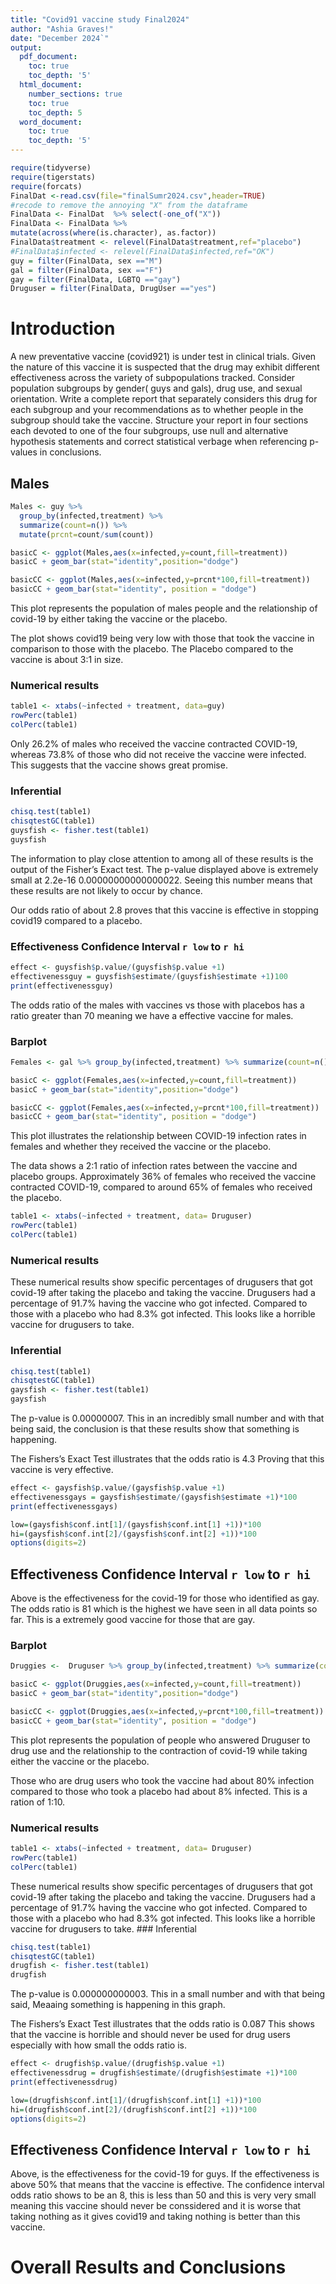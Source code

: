 ```yaml
---
title: "Covid91 vaccine study Final2024"
author: "Ashia Graves!"
date: "December 2024`"
output:
  pdf_document:
    toc: true
    toc_depth: '5'
  html_document:
    number_sections: true
    toc: true
    toc_depth: 5
  word_document:
    toc: true
    toc_depth: '5'
---
```


```r
require(tidyverse)
require(tigerstats)
require(forcats)
FinalDat <-read.csv(file="finalSumr2024.csv",header=TRUE)
#recode to remove the annoying "X" from the dataframe
FinalData <- FinalDat  %>% select(-one_of("X"))
FinalData <- FinalData %>%
mutate(across(where(is.character), as.factor))
FinalData$treatment <- relevel(FinalData$treatment,ref="placebo")
#FinalData$infected <- relevel(FinalData$infected,ref="OK")
guy = filter(FinalData, sex =="M")
gal = filter(FinalData, sex =="F")
gay = filter(FinalData, LGBTQ =="gay")
Druguser = filter(FinalData, DrugUser =="yes")
```

# Introduction

A new  preventative vaccine (covid921) is under test in clinical trials. Given the nature of this vaccine it is suspected that the drug may exhibit different effectiveness across the variety of subpopulations tracked. Consider population subgroups by gender( guys and gals), drug use, and sexual orientation. Write a complete report that separately considers this drug for each subgroup and your recommendations as to whether people in the subgroup should take the vaccine. Structure your report in four sections each devoted to one of the four subgroups, use null and alternative hypothesis statements and correct statistical verbage when referencing p-values in conclusions.

## Males

```r
Males <- guy %>%
  group_by(infected,treatment) %>%
  summarize(count=n()) %>% 
  mutate(prcnt=count/sum(count))

basicC <- ggplot(Males,aes(x=infected,y=count,fill=treatment))
basicC + geom_bar(stat="identity",position="dodge")

basicCC <- ggplot(Males,aes(x=infected,y=prcnt*100,fill=treatment)) 
basicCC + geom_bar(stat="identity", position = "dodge")
```


This plot represents the population of males people and the relationship of covid-19 by either taking the vaccine or the placebo. 


The plot shows covid19 being very low with those that took the vaccine in comparison to those with the placebo. The Placebo compared to the vaccine is about 3:1 in size.


### Numerical results

```r
table1 <- xtabs(~infected + treatment, data=guy)
rowPerc(table1)
colPerc(table1)
```

Only 26.2% of males who received the vaccine contracted COVID-19, whereas 73.8% of those who did not receive the vaccine were infected. This suggests that the vaccine shows great promise.


### Inferential 



```r
chisq.test(table1)
chisqtestGC(table1)
guysfish <- fisher.test(table1)
guysfish
```

The information to play close attention to among all of these results is the output of the Fisher's Exact test. The p-value displayed above is extremely small at 2.2e-16  0.00000000000000022. Seeing this number means that these results are not likely to occur by chance.

Our odds ratio of about 2.8 proves that this vaccine is effective in stopping covid19 compared to a placebo.



### Effectiveness Confidence Interval `r low`  to `r hi`
```r
effect <- guysfish$p.value/(guysfish$p.value +1)
effectivenessguy = guysfish$estimate/(guysfish$estimate +1)100
print(effectivenessguy)
```
The odds ratio of the males with vaccines vs those with placebos has a ratio greater than 70 meaning we have a effective vaccine for males. 


### Barplot

```r
Females <- gal %>% group_by(infected,treatment) %>% summarize(count=n()) %>% mutate(prcnt=count/sum(count))

basicC <- ggplot(Females,aes(x=infected,y=count,fill=treatment))
basicC + geom_bar(stat="identity",position="dodge")

basicCC <- ggplot(Females,aes(x=infected,y=prcnt*100,fill=treatment)) 
basicCC + geom_bar(stat="identity", position = "dodge")
```
This plot illustrates the relationship between COVID-19 infection rates in females and whether they received the vaccine or the placebo.

The data shows a 2:1 ratio of infection rates between the vaccine and placebo groups. Approximately 36% of females who received the vaccine contracted COVID-19, compared to around 65% of females who received the placebo. 

```r
table1 <- xtabs(~infected + treatment, data= Druguser)
rowPerc(table1)
colPerc(table1)
```
 
### Numerical results
These numerical results show specific percentages of drugusers that got covid-19 after taking the placebo and taking the vaccine.
Drugusers had a percentage of 91.7% having the vaccine who got infected. Compared to those with a placebo who had 8.3% got infected. This looks like a horrible vaccine for drugusers to take.

### Inferential 




```r
chisq.test(table1)
chisqtestGC(table1)
gaysfish <- fisher.test(table1)
gaysfish
```


The p-value is 0.00000007. This in an incredibly small number and with that being said, the conclusion is that these results show that something is happening.

The Fishers's Exact Test illustrates that the odds ratio is 4.3
Proving that this vaccine is very effective.

```r
effect <- gaysfish$p.value/(gaysfish$p.value +1)
effectivenessgays = gaysfish$estimate/(gaysfish$estimate +1)*100
print(effectivenessgays)
```

```r
low=(gaysfish$conf.int[1]/(gaysfish$conf.int[1] +1))*100
hi=(gaysfish$conf.int[2]/(gaysfish$conf.int[2] +1))*100
options(digits=2)
```

## Effectiveness Confidence Interval `r low`  to `r hi`

Above is the effectiveness for the covid-19 for those who identified as gay.  
The odds ratio is 81 which is the highest we have seen in all data points so far. This is a extremely good vaccine for those that are gay.

### Barplot


```r
Druggies <-  Druguser %>% group_by(infected,treatment) %>% summarize(count=n()) %>% mutate(prcnt=count/sum(count))

basicC <- ggplot(Druggies,aes(x=infected,y=count,fill=treatment))
basicC + geom_bar(stat="identity",position="dodge")

basicCC <- ggplot(Druggies,aes(x=infected,y=prcnt*100,fill=treatment)) 
basicCC + geom_bar(stat="identity", position = "dodge")
```

This plot represents the population of people who answered  Druguser to drug use and the relationship to the contraction of covid-19 while taking either the vaccine or the placebo.

Those who are drug users who took the vaccine had about 80% infection compared to those who took a placebo had about 8% infected. This is a ration of 1:10. 

### Numerical results

```r
table1 <- xtabs(~infected + treatment, data= Druguser)
rowPerc(table1)
colPerc(table1)
```
 

These numerical results show specific percentages of drugusers that got covid-19 after taking the placebo and taking the vaccine.
Drugusers had a percentage of 91.7% having the vaccine who got infected. Compared to those with a placebo who had 8.3% got infected. This looks like a horrible vaccine for drugusers to take.
### Inferential 


```r
chisq.test(table1)
chisqtestGC(table1)
drugfish <- fisher.test(table1)
drugfish
```


The p-value is 0.000000000003. This in a small number and with that being said, Meaaing something is happening in this graph.

The Fishers's Exact Test illustrates that the odds ratio is 0.087
This shows that the vaccine is horrible and should never be used for drug users especially with how small the odds ratio is.

```r
effect <- drugfish$p.value/(drugfish$p.value +1)
effectivenessdrug = drugfish$estimate/(drugfish$estimate +1)*100
print(effectivenessdrug)
```

```r
low=(drugfish$conf.int[1]/(drugfish$conf.int[1] +1))*100
hi=(drugfish$conf.int[2]/(drugfish$conf.int[2] +1))*100
options(digits=2)
```

## Effectiveness Confidence Interval `r low`  to `r hi`




Above, is the effectiveness for the covid-19 for guys. If the effectiveness is above 50% that means that the vaccine is effective. The confidence interval odds ratio shows to be an 8, this is less than 50 and this is very very small meaning this vaccine should never be conssidered and it is worse that taking nothing as it gives covid19 and taking nothing is better than this vaccine.



# Overall Results and Conclusions